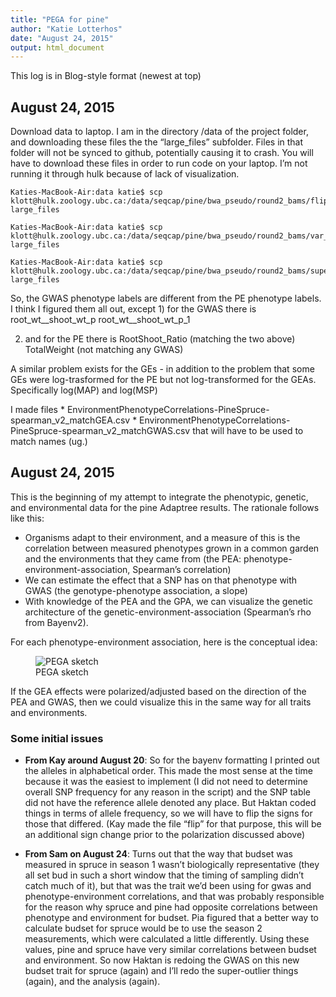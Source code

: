 ```yaml
---
title: "PEGA for pine"
author: "Katie Lotterhos"
date: "August 24, 2015"
output: html_document
---
```


This log is in Blog-style format (newest at top)

## August 24, 2015
Download data to laptop.  I am in the directory /data of the project folder, and downloading these files the the "large_files" subfolder.  Files in that folder will not be synced to github, potentially causing it to crash.  You will have to download these files in order to run code on your laptop.  I'm not running it through hulk because of lack of visualization.

```
Katies-MacBook-Air:data katie$ scp klott@hulk.zoology.ubc.ca:/data/seqcap/pine/bwa_pseudo/round2_bams/flip.cor large_files

Katies-MacBook-Air:data katie$ scp klott@hulk.zoology.ubc.ca:/data/seqcap/pine/bwa_pseudo/round2_bams/var_out_GATK3_allhet_pine688_ALL.summary.ALL.annots.sorted.GOOD.window_RESULTS large_files

Katies-MacBook-Air:data katie$ scp klott@hulk.zoology.ubc.ca:/data/seqcap/pine/bwa_pseudo/round2_bams/super_outliers_per_variable_pine_both_methods_* large_files
```

So, the GWAS phenotype labels are different from the PE phenotype labels.  I think I figured them all out, except 
1) for the GWAS there is 
root_wt__shoot_wt_p
root_wt__shoot_wt_p_1

2) and for the PE there is
RootShoot_Ratio (matching the two above)
TotalWeight (not matching any GWAS)

A similar problem exists for the GEs - 
in addition to the problem that some GEs were log-trasformed for the PE but not log-transformed for the GEAs.  Specifically log(MAP) and log(MSP)

I made files 
* EnvironmentPhenotypeCorrelations-PineSpruce-spearman_v2_matchGEA.csv
* EnvironmentPhenotypeCorrelations-PineSpruce-spearman_v2_matchGWAS.csv
that will have to be used to match names (ug.)

## August 24, 2015

This is the beginning of my attempt to integrate the phenotypic, genetic, and environmental data for the pine Adaptree results.  The rationale follows like this:

* Organisms adapt to their environment, and a measure of this is the correlation between measured phenotypes grown in a common garden and the environments that they came from (the PEA: phenotype-environment-association, Spearman's correlation)
* We can estimate the effect that a SNP has on that phenotype with GWAS (the genotype-phenotype association, a slope)
* With knowledge of the PEA and the GPA, we can visualize the genetic architecture of the genetic-environment-association (Spearman's rho from Bayenv2).

For each phenotype-environment association, here is the conceptual idea:

![PEGA sketch](201508PEGA.png)

If the GEA effects were polarized/adjusted based on the direction of the PEA and GWAS, then we could visualize this in the same way for all traits and environments.

### Some initial issues
* __From Kay around August 20__: So for the bayenv formatting I printed out the alleles in alphabetical order. This made the most sense at the time because it was the easiest to implement (I did not need to determine overall SNP frequency for any reason in the script) and the SNP table did not have the reference allele denoted any place.  But Haktan coded things in terms of allele frequency, so we will have to flip the signs for those that differed. (Kay made the file "flip" for that purpose, this will be an additional sign change prior to the polarization discussed above)

* __From Sam on August 24__: Turns out that the way that budset was measured in spruce in season 1 wasn't biologically representative (they all set bud in such a short window that the timing of sampling didn't catch much of it), but that was the trait we'd been using for gwas and phenotype-environment correlations, and that was probably responsible for the reason why spruce and pine had opposite correlations between phenotype and environment for budset. Pia figured that a better way to calculate budset for spruce would be to use the season 2 measurements, which were calculated a little differently. Using these values, pine and spruce have very similar correlations between budset and environment. So now Haktan is redoing the GWAS on this new budset trait for spruce (again) and I'll redo the super-outlier things (again), and the analysis (again). 